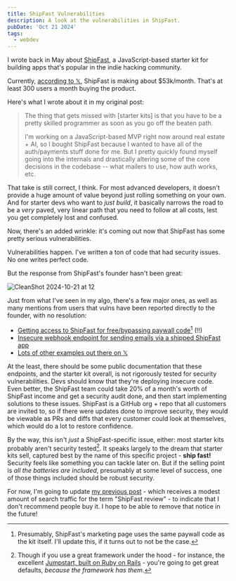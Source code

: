 ```yaml
---
title: ShipFast Vulnerabilities
description: A look at the vulnerabilities in ShipFast.
pubDate: 'Oct 21 2024'
tags:
  - webdev
---
```


I wrote back in May about [ShipFast](/shipfast-and-the-world-of-starter-kits), a JavaScript-based starter kit for building apps that's popular in the indie hacking community.

Currently, [according to 𝕏](https://x.com/marc_louvion), ShipFast is making about $53k/month. That's at least 300 users a month buying the product.

Here's what I wrote about it in my original post:

> The thing that gets missed with [starter kits] is that you have to be a pretty skilled programmer as soon as you go off the beaten path.
>
> I'm working on a JavaScript-based MVP right now around real estate + AI, so I bought ShipFast because I wanted to have all of the auth/payments stuff done for me. But I pretty quickly found myself going into the internals and drastically altering some of the core decisions in the codebase -- what mailers to use, how auth works, etc.

That take is still correct, I think. For most advanced developers, it doesn't provide a huge amount of value beyond just rolling something on your own. And for starter devs who want to _just build_, it basically narrows the road to be a _very_ paved, very linear path that you need to follow at all costs, lest you get completely lost and confused.

Now, there's an added wrinkle: it's coming out now that ShipFast has some pretty serious vulnerabilities.

Vulnerabilities happen. I've written a ton of code that had security issues. No one writes perfect code.

But the response from ShipFast's founder hasn't been great:

![CleanShot 2024-10-21 at 12](https://bear-images.sfo2.cdn.digitaloceanspaces.com/kristian/082x.webp)

Just from what I've seen in my algo, there's a few major ones, as well as many mentions from users that vulns have been reported directly to the founder, with no resolution:

- [Getting access to ShipFast for free/bypassing paywall code](https://x.com/soeckly/status/1848280887504302087)[^1] (!!)
- [Insecure webhook endpoint for sending emails via a shipped ShipFast app](https://x.com/soeckly/status/1847634581999984716)
- [Lots of other examples out there on 𝕏](https://x.com/search?q=shipfast%20vulnerability&src=typed_query)

At the least, there should be some public documentation that these endpoints, and the starter kit overall, is not rigorously tested for security vulnerabilities. Devs should know that they're deploying insecure code. Even better, the ShipFast team could take 20% of a month's worth of ShipFast income and get a security audit done, and then start implementing solutions to these issues. ShipFast is a GitHub org + repo that all customers are invited to, so if there were updates done to improve security, they would be viewable as PRs and diffs that every customer could look at themselves, which would do a lot to restore confidence.

By the way, this isn't _just_ a ShipFast-specific issue, either: most starter kits probably aren't security tested[^2]. It speaks largely to the dream that starter kits sell, captured best by the name of this specific project - **ship fast!** Security feels like something you can tackle later on. But if the selling point is _all the batteries are included_, presumably at some level of success, one of those things included should be robust security.

For now, I'm going to update [my previous post](/shipfast-and-the-world-of-starter-kits) - which receives a modest amount of search traffic for the term "ShipFast review" - to indicate that I don't recommend people buy it. I hope to be able to remove that notice in the future!

[^1]: Presumably, ShipFast's marketing page uses the same paywall code as the kit itself. I'll update this, if it turns out to not be the case.
[^2]: Though if you use a great framework under the hood - for instance, the excellent [Jumpstart, built on Ruby on Rails](https://jumpstartrails.com/) - you're going to get great defaults, _because the framework has them_.
